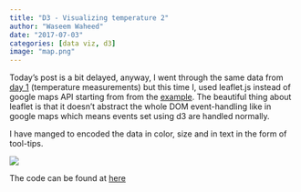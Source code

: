 ```yaml
---
title: "D3 - Visualizing temperature 2"
author: "Waseem Waheed"
date: "2017-07-03"
categories: [data viz, d3]
image: "map.png"
---
```

Today's post is a bit delayed, anyway, I went through the same data from [day 1](https://waseemwaheed.github.io/2017/06/29/D3js-1.html) (temperature measurements) but this time I, used leaflet.js instead of google maps API starting from from the [example](http://bl.ocks.org/d3noob/9267535). The beautiful thing about leaflet is that it doesn't abstract the whole DOM event-handling like in google maps which means events set using d3 are handled normally.

I have manged to encoded the data in color, size and in text in the form of tool-tips.



![](map.png)



The code can be found at [here](https://github.com/waswas15/d3js-one-month-challenge/blob/master/day04.html)

